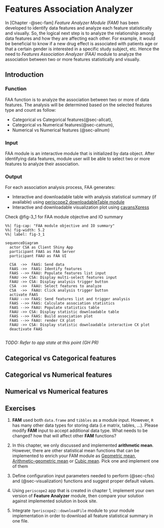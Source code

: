 # Features Association Analyzer

In [Chapter -@sec-fam] *Feature Analyzer Module (FAM)* has been developed to identify data features and analyze each feature statistically and visually. So, the logical next step is to analyze the relationship among data features and how they are affecting each other. For example, it would be beneficial to know if a new drug effect is associated with patients age or that a certain gender is interested in a specific study subject, etc. Hence the need to *Features Association Analyzer (FAA)* module to analyze the association between two or more features statistically and visually.

## Introduction

### Function

FAA function is to analyze the association between two or more of data features. The analysis will be determined based on the selected features type and count as follow:

-   Categorical vs Categorical features(@sec-allcat),
-   Categorical vs Numerical features(@sec-catnum),
-   Numerical vs Numerical features (@sec-allnum)

### Input

FAA module is an interactive module that is initialized by data object. After identifying data features, module user will be able to select two or more features to analyze their association. 

### Output

For each association analysis process, FAA generates:

- Interactive and downloadable table with analysis statistical summary (if available) using [periscope2 downloadableTable module](https://aggregate-genius.github.io/periscope2/articles/downloadableTable-module.html)
- Interactive and downloadable visualization plot using [cavansXpress](https://canvasxpress.org/)

Check @fig-3_1 for FAA module objective and IO summary

```mermaid
%%| fig-cap: "FAA module objective and IO summary"
%%| fig-width: 5.2
%%| label: fig-3_1

sequenceDiagram
  actor CSA as Client Shiny App
  participant FAAS as FAA Server
  participant FAAU as FAA UI
  
  CSA  ->>  FAAS: Send data
  FAAS ->>  FAAS: Identify features
  FAAS -->> FAAU: Populate features list input
  FAAU ->> CSA: Display multi-select features input
  FAAU ->> CSA: Display analysis trigger button
  CSA  ->>  FAAU: Select features to analyze
  CSA  ->>  FAAU: Click analysis trigger button
  activate FAAS
  FAAU -->> FAAS: Send features list and trigger analysis
  FAAS -->> FAAS: Calculate association statistics
  FAAS -->> FAAU: Populate statistics table
  FAAU ->> CSA: Display statistic downloadable table
  FAAS -->> FAAS: Build association plot
  FAAS -->> FAAU: render CX plot
  FAAU ->> CSA: Display statistic downloadable interactive CX plot
  deactivate FAAS
  
```

*TODO: Refer to app state at this point (GH PR)*

## Categorical vs Categorical features {#sec-allcat}

## Categorical vs Numerical features {#sec-catnum}

## Numerical vs Numerical features {#sec-allnum}

## Exercises

1. **FAM** used both `data.frame` and `tibbles` as a module input. However, `R` has many other data types for storing data (i.e matrix, tables, ...). Please modify **FAM** input to accept additional data type. What needs to be changed? how that will affect other **FAM** functions?

2.  In this chapter, we only discussed and implemented **arithmetic mean**. However, there are other statistical mean functions that can be implemented to enrich your FAM module as [Geometric mean](https://en.wikipedia.org/wiki/Geometric_mean), [Arithmetic--geometric mean](https://en.wikipedia.org/wiki/Arithmetic%E2%80%93geometric_mean) or [Cubic mean](https://en.wikipedia.org/wiki/Cubic_mean). Pick one and implement one of them

3. Define configuration input parameters needed to perform (@sec-cfss) and (@sec-visualization) functions and suggest proper default values.

4.  Using `periscope2` app that is created in chapter 1, implement your own version of **Feature Analyzer** module, then compare your solution against implemented solution in book site.

5.  Integrate `?periscope2::downloadFile` module to your module implementation in order to download all feature statistical summary in one file.



